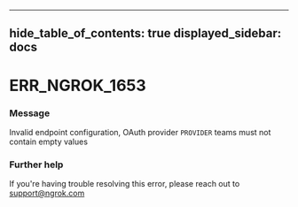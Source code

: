 

---
hide_table_of_contents: true
displayed_sidebar: docs
---


# ERR_NGROK_1653

### Message
Invalid endpoint configuration, OAuth provider `PROVIDER` teams must not contain empty values

<ErrorDetails error="err_ngrok_1653" />



### Further help
If you're having trouble resolving this error, please reach out to [support@ngrok.com](mailto:support@ngrok.com?subject=Help%20with%20ERR_NGROK_1653)

